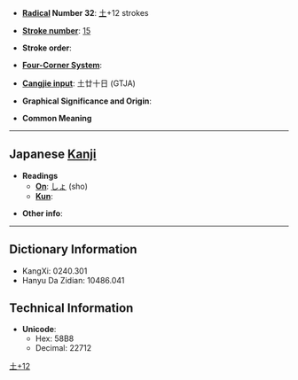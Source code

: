 * '''[[Wiktionary:Chinese radical index| Radical]] Number 32''': [[Wiktionary:Chinese radical index 土|土]]+12 strokes

* '''[[Wiktionary:Chinese total strokes index|Stroke number]]''': [[Wiktionary:Chinese total strokes index 15|15]]

* '''Stroke order''': 

* '''[[Wiktionary:Chinese four corner index|Four-Corner System]]''': 

* '''[[Wiktionary:Chinese Cangjie index|Cangjie input]]''': 土廿十日 (GTJA)

* '''Graphical Significance and Origin''': 

* '''Common Meaning'''

----

== Japanese [[Kanji]] ==

* '''Readings'''
** '''[[On]]''': [[しょ]] (sho)
** '''[[Kun]]''': 

* '''Other info''':  

----

== Dictionary Information ==

* KangXi: 0240.301
* Hanyu Da Zidian: 10486.041

== Technical Information ==

* '''Unicode''':
** Hex: 58B8
** Decimal: 22712

[[Category:Japanese-only CJKV Characters|土+12]]